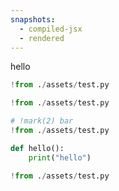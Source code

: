 ```yaml
---
snapshots:
  - compiled-jsx
  - rendered
---
```


hello

```py
!from ./assets/test.py
```

```py !
!from ./assets/test.py
```

```py
# !mark(2) bar
!from ./assets/test.py

def hello():
    print("hello")

!from ./assets/test.py
```
